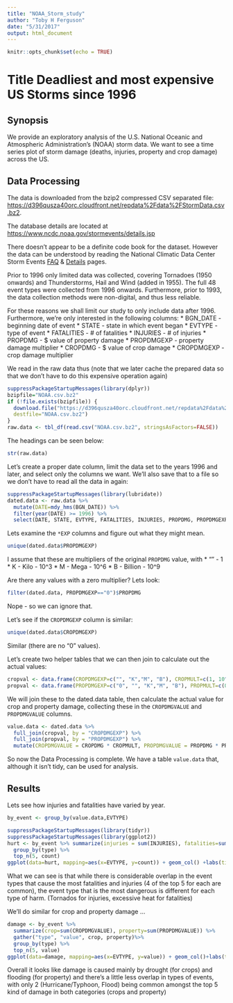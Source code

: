 ```yaml
---
title: "NOAA_Storm_study"
author: "Toby H Ferguson"
date: "5/31/2017"
output: html_document
---
```


```r
knitr::opts_chunk$set(echo = TRUE)
```
# Title Deadliest and most expensive US Storms since 1996

## Synopsis
We provide an exploratory analysis of the U.S. National Oceanic and Atmospheric Administration's (NOAA) storm data. We want to see a time series plot of storm damage (deaths, injuries, property and crop damage) across the US. 



## Data Processing
The data is downloaded from the bzip2 compressed CSV separated file: <https://d396qusza40orc.cloudfront.net/repdata%2Fdata%2FStormData.csv.bz2>.

The database details are located at <https://www.ncdc.noaa.gov/stormevents/details.jsp>

There doesn't appear to be a definite code book for the dataset. However the data can be understood by reading the National Climatic Data Center Storm Events [FAQ](https://d396qusza40orc.cloudfront.net/repdata%2Fpeer2_doc%2FNCDC%20Storm%20Events-FAQ%20Page.pdf) & [Details](https://www.ncdc.noaa.gov/stormevents/details.jsp) pages.

Prior to 1996 only limited data was collected, covering Tornadoes (1950 onwards) and Thunderstorms, Hail and Wind (added in 1955). The full 48 event types were collected from 1996 onwards. Furthermore, prior to 1993, the data collection methods were non-digital, and thus less reliable.

For these reasons we shall limit our study to only include data after 1996. Furthermore, we're only interested in the following columns:
* BGN_DATE - beginning date of event
* STATE - state in which event began
* EVTYPE - type of event
* FATALITIES - # of fatalities
* INJURIES - # of injuries
* PROPDMG - $ value of property damage
* PROPDMGEXP - property damage multiplier
* CROPDMG - $ value of crop damage
* CROPDMGEXP - crop damage multiplier


We read in the raw data thus (note that we later cache the prepared data so that we don't have to do this expensive operation again)
```r
suppressPackageStartupMessages(library(dplyr))
bzipfile="NOAA.csv.bz2"
if (!file.exists(bzipfile)) { 
  download.file("https://d396qusza40orc.cloudfront.net/repdata%2Fdata%2FStormData.csv.bz2",
  destfile="NOAA.csv.bz2")
}
raw.data <- tbl_df(read.csv("NOAA.csv.bz2", stringsAsFactors=FALSE))
```

The headings can be seen below:
```r
str(raw.data)
```


Let's create a proper date column, limit the data set to the years 1996 and later, and select only the columns we want. We'll also save that to a file so we don't have to read all the data in again:



```r
suppressPackageStartupMessages(library(lubridate))
dated.data <- raw.data %>% 
  mutate(DATE=mdy_hms(BGN_DATE)) %>%
  filter(year(DATE) >= 1996) %>%
  select(DATE, STATE, EVTYPE, FATALITIES, INJURIES, PROPDMG, PROPDMGEXP, CROPDMG, CROPDMGEXP)

```

Lets examine the `*EXP` columns and figure out what they might mean.

```r
unique(dated.data$PROPDMGEXP)
```
I assume that these are multipliers of the original `PROPDMG` value, with 
* "" - 1
* K - Kilo  - 10^3
* M - Mega  - 10^6
* B - Billion - 10^9

Are there any values with a zero multiplier? Lets look:
```r
filter(dated.data, PROPDMGEXP=="0")$PROPDMG
```
Nope - so we can ignore that.

Let's see if the `CROPDMGEXP` column is similar:
```r
unique(dated.data$CROPDMGEXP)
```
Similar (there are no "0" values).

Let's create two helper tables that we can then join to calculate out the actual values:
```r
cropval <- data.frame(CROPDMGEXP=c("", "K","M", "B"), CROPMULT=c(1, 10^3, 10^6, 10^9), stringsAsFactors = FALSE)
propval <- data.frame(PROPDMGEXP=c("0", "", "K","M", "B"), PROPMULT=c(0, 1, 10^3, 10^6, 10^9), stringsAsFactors = FALSE)
```

We will join these to the dated.data table, then calculate the actual value for crop and property damage, collecting these in the `CROPDMGVALUE` and `PROPDMGVALUE` columns. 

```r

value.data <- dated.data %>% 
  full_join(cropval, by = "CROPDMGEXP") %>%
  full_join(propval, by = "PROPDMGEXP") %>%
  mutate(CROPDMGVALUE = CROPDMG * CROPMULT, PROPDMGVALUE = PROPDMG * PROPMULT)
```

So now the Data Processing is complete. We have a table `value.data` that, although it isn't tidy, can be used for analysis.

## Results
Lets see how injuries and fatalities have varied by year.  
```r
by_event <- group_by(value.data,EVTYPE)

suppressPackageStartupMessages(library(tidyr))
suppressPackageStartupMessages(library(ggplot2))
hurt <- by_event %>% summarize(injuries = sum(INJURIES), fatalities=sum(FATALITIES)) %>% gather("type", "count", injuries, fatalities) %>% 
  group_by(type) %>% 
  top_n(5, count)
ggplot(data=hurt, mapping=aes(x=EVTYPE, y=count)) + geom_col() +labs(title = "Types of Storm events that are most harmful to population health", x="Event Type") + geom_text(aes(x=EVTYPE, y=count, label=count), hjust=-0.3) + ylim(0, 25000)+facet_grid(type ~ .)+coord_flip()
```

What we can see is that while there is considerable overlap in the event types that cause the most fatalities and injuries (4 of the top 5 for each are common), the event type that is the most dangerous is different for each type of harm. (Tornados for injuries, excessive heat for fatalities)

We'll do similar for crop and property damage ...

```r
damage <- by_event %>%
  summarize(crop=sum(CROPDMGVALUE), property=sum(PROPDMGVALUE)) %>%
  gather("type", "value", crop, property)%>% 
  group_by(type) %>% 
  top_n(5, value)
ggplot(data=damage, mapping=aes(x=EVTYPE, y=value)) + geom_col()+labs(title = "Types of storm events that have the greatest economic consequences", x="Event Type")+labs(y="Cost in $") + geom_text(aes(x=EVTYPE, y=value, label=value), hjust=-0.2) +facet_grid(type ~ ., labeller = label_both)+ylim(0,2e+11)+coord_flip()
```

Overall it looks like damage is caused mainly by drought (for crops) and flooding (for property) and there's a little less overlap in types of events, with only 2 (Hurricane/Typhoon, Flood) being common amongst the top 5 kind of damage in both categories (crops and property)

